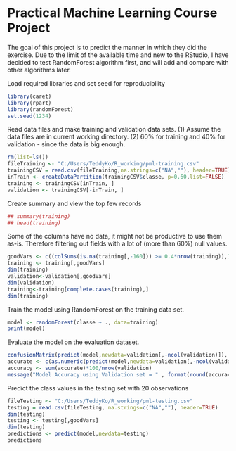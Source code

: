 Practical Machine Learning Course Project 
========================================================

The goal of this project is to predict the manner in which they did the exercise. Due to the limit of the available time and new to the RStudio, I have decided to test RandomForest algorithm first, and will add and compare with other algorithms later. 

Load required libraries and set seed for reproducibility

```r
library(caret)
library(rpart)
library(randomForest)
set.seed(1234)
```

Read data files and make training and validation data sets.
(1) Assume the data files are in current working directory.
(2) 60% for training and 40% for validation - since the data is big enough.

```r
rm(list=ls())
fileTraining <- "C:/Users/TeddyKo/R_working/pml-training.csv"
trainingCSV = read.csv(fileTraining,na.strings=c("NA",""), header=TRUE)
inTrain <- createDataPartition(trainingCSV$classe, p=0.60,list=FALSE)
training <- trainingCSV[inTrain, ]
validation <- trainingCSV[-inTrain, ]
```

Create summary and view the top few records

```r
## summary(training)
## head(training)
```

Some of the columns have no data, it might not be productive to use them as-is. Therefore filtering out fields with a lot of (more than 60%) null values.

```r
goodVars <- c((colSums(is.na(training[,-160])) >= 0.4*nrow(training)),160)
training <- training[,goodVars]
dim(training)
validation<-validation[,goodVars]
dim(validation)
training<-training[complete.cases(training),]
dim(training)
```

Train the model using RandomForest on the training data set.

```r
model <- randomForest(classe ~ ., data=training)
print(model)
```

Evaluate the model on the evaluation dataset.

```r
confusionMatrix(predict(model,newdata=validation[,-ncol(validation)]), validation$classe)
accurate <- c(as.numeric(predict(model,newdata=validation[,-ncol(validation)])==validation$classe))
accuracy <- sum(accurate)*100/nrow(validation)
message("Model Accuracy using Validation set = " , format(round(accuracy, 2), nsmall = 2), "%")
```

Predict the class values in the testing set with 20 observations

```r
fileTesting <- "C:/Users/TeddyKo/R_working/pml-testing.csv"
testing = read.csv(fileTesting, na.strings=c("NA",""), header=TRUE)
dim(testing)
testing <- testing[,goodVars]
dim(testing)
predictions <- predict(model,newdata=testing)
predictions
```

